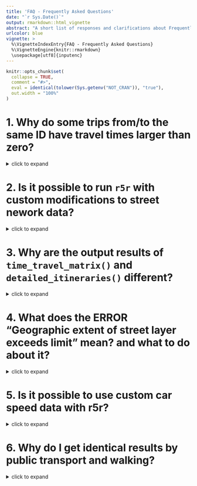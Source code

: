 ```yaml
---
title: 'FAQ - Frequently Asked Questions'
date: "`r Sys.Date()`"
output: rmarkdown::html_vignette
abstract: "A short list of responses and clarifications about Frequently Asked Questions from r5r users."
urlcolor: blue
vignette: >
  %\VignetteIndexEntry{FAQ - Frequently Asked Questions} 
  %\VignetteEngine{knitr::rmarkdown} 
  \usepackage[utf8]{inputenc}
---
```


```r
knitr::opts_chunk$set(
  collapse = TRUE,
  comment = "#>",
  eval = identical(tolower(Sys.getenv("NOT_CRAN")), "true"),
  out.width = "100%"
)

```

# 1. Why do some trips from/to the same ID have travel times larger than zero?

<details><summary>click to expand</summary>

> This can happen when the input point is distant to any routable road segment. In this case, R5 will snap the point to the closest road segment that can be traversed with the selected transport mode, and it will consider that the person would walk in Euclidean distance from the input point to the snapped location. So R5 is accounting for this walking time "as the crow flies" in the routing.

</details>



# 2. Is it possible to run `r5r` with custom modifications to street nework data?

<details><summary>click to expand</summary>

> `r5r` includes a convenient function `modify_osm_carspeeds()` that allows one to modify OSM car speeds to account for different scenarios of traffic congestion and road closure. [See this vignette](https://ipeagit.github.io/r5r/articles/modify_osm_car_speeds.html). For other changes to the OSM network (e.g. including a new road link), you would need to edit the OpenStreetMap `.pbf` file direclty before using it in `r5r`. To to this, you can edit the `.pbf` file with [JOSM (https://wiki.openstreetmap.org/wiki/JOSM)](https://wiki.openstreetmap.org/wiki/JOSM). Mind you that the the OpenStreetMap tags can be changed but they cannot be removed from the data.

</details>




# 3. Why are the output results of `time_travel_matrix()` and `detailed_itineraries()` different?
  
<details><summary>click to expand</summary>

> The functions `time_travel_matrix()` (and `expanded_time_travel_matrix`) and `detailed_itineraries()` use different routing algorithms, as explained in the documentation of these functions. As such, we advise not to use or combine the output of these functions.

</details>




# 4. What does the ERROR "Geographic extent of street layer exceeds limit" mean? and what to do about it?

<details><summary>click to expand</summary>

> If you an error message says something like: *"Geographic extent of street layer (5315196 km2) exceeds limit of 975000 km2"*. This means the your study area is too large. Unfortunately, this is a limit hardcoded upstream in R5 so we cannot change it in r5r. The advised **solution** here would be to reduce the extent of the `OpenStreetMap.pbf` to a smaller area of interest. One can do this using the [Osmosis](https://wiki.openstreetmap.org/wiki/Osmosis) software. The code below illustrates how to do this by calling Osmosis from within R. You need to donwload the Osmosis program to your computer. The latest releases can be downloaded from [here](https://github.com/openstreetmap/osmosis/releases). Next, you can use this step-by-step illustrated in the example below:

```
# get the bounding box of your study area
study_area_polygon <- geobr::read_state(code_state = "ES")
area_bbox <- sf::st_bbox(study_area_polygon)

# input: the path to osmosis and the large pbf file in your local computer
osmosis_path <- "./osmosis_dir/bin/osmosis.bat"
large_pbf_path <- "./project_dir/large.pbf"

# path where you want to save the smaller .pbf file
smaller_pbf <-"./project_dir/smaller.pbf"

# prepare call to osmosis
osmosis_cmd <- sprintf("%s --read-pbf %s --bounding-box left=%s bottom=%s right=%s top=%s --write-pbf %s",
                       osmosis_path, large_pbf_path, 
                       area_bbox@xmin, area_bbox@ymin, area_bbox@xmax, area_bbox@ymax,
                       smaller_pbf)

# call to osmosis
shell(osmosis_cmd, translate = TRUE)
```
</details>



# 5. Is it possible to use custom car speed data with r5r?

<details><summary>click to expand</summary>

> By default, R5 considers the max speed limit of each road as set in OpenStreetMap data. Unfortunately, there is currently no easy way to change the car speeds of road segments from within R. Although you could probably do that by editing the osm.pbf file using other programs. See issue [#289](https://github.com/ipeaGIT/r5r/issues/289).

</details>




# 6. Why do I get identical results by public transport and walking?

<details><summary>click to expand</summary>

> If your travel time / accessibility results are identical for public transport and walking, it is probably because R5 did not detect that the public transport network is available for your requested trips. This is likely to occur in case you set a `departure_datetime` outside the calendar of public transport operations in your GTFS data. Check the `calendar.txt` file in your gtfs.zip feed. Alternatively, this could occur because there is no public transport trip option that would be faster than walking for the given origin-destination pair you queried.

</details>

